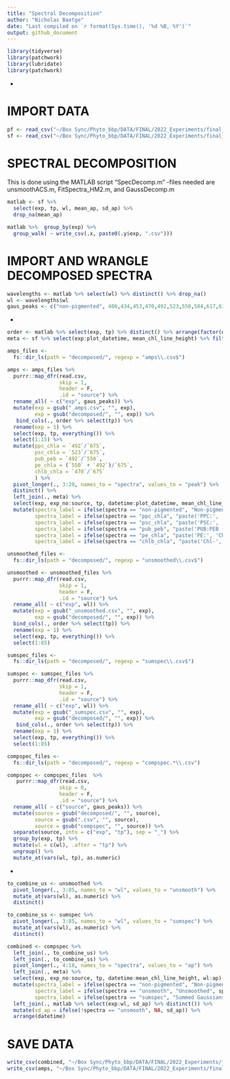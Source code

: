 ```yaml
---
title: "Spectral Decomposition"
author: "Nicholas Baetge"
date: "Last compiled on `r format(Sys.time(), '%d %B, %Y')`"
output: github_document
---
```


```r
library(tidyverse)
library(patchwork)
library(lubridate)
library(patchwork)
```

- 

#############

# IMPORT DATA

############## 


```r
pf <- read_csv("~/Box Sync/Phyto_bbp/DATA/FINAL/2022_Experiments/final_data/PAR.csv")
sf <- read_csv("~/Box Sync/Phyto_bbp/DATA/FINAL/2022_Experiments/final_data/FINAL_SUMMARY.csv")
```

#############

# SPECTRAL DECOMPOSITION

############## 

This is done using the MATLAB script "SpecDecomp.m" 
-files needed are unsmoothACS.m, FitSpectra_HM2.m, and GaussDecomp.m

```r
matlab <- sf %>% 
  select(exp, tp, wl, mean_ap, sd_ap) %>% 
  drop_na(mean_ap) 

matlab %>%  group_by(exp) %>%
  group_walk( ~ write_csv(.x, paste0(.y$exp, ".csv")))
```

#############

# IMPORT AND WRANGLE DECOMPOSED SPECTRA

############## 

```r
wavelengths <- matlab %>% select(wl) %>% distinct() %>% drop_na()
wl <- wavelengths$wl
gaus_peaks <- c("non-pigmented", 406,434,453,470,492,523,550,584,617,638,660,675)
```

-

```r
order <- matlab %>% select(exp, tp) %>% distinct() %>% arrange(factor(exp, levels = c("OL22-2", "OL22-3", "SYN22-4", "SYN22-5", "TP22-14")))
meta <- sf %>% select(exp:plot_datetime, mean_chl_line_height) %>% filter(source == "Optics") %>% distinct()

amps_files <-
  fs::dir_ls(path = "decomposed/", regexp = "amps\\.csv$")

amps <- amps_files %>%
  purrr::map_dfr(read.csv,
                 skip = 1,
                 header = F,
                 .id = "source") %>% 
  rename_all( ~ c("exp", gaus_peaks)) %>% 
  mutate(exp = gsub("_amps.csv", "", exp),
         exp = gsub("decomposed/", "", exp)) %>% 
   bind_cols(., order %>% select(tp)) %>%
  rename(exp = 1) %>% 
  select(exp, tp, everything()) %>% 
  select(1:15) %>% 
  mutate(ppc_chla = `492`/`675`,
         psc_chla = `523`/`675`,
         pub_peb = `492`/`550`,
         pe_chla = (`550` + `492`)/`675`,
         chlb_chla = `470`/`675`
         ) %>%
  pivot_longer(., 3:20, names_to = "spectra", values_to = "peak") %>% 
  distinct() %>% 
  left_join(., meta) %>% 
  select(exp, exp_no:source, tp, datetime:plot_datetime, mean_chl_line_height, spectra, peak) %>%
  mutate(spectra_label = ifelse(spectra == "non-pigmented", "Non-pigmented", spectra),
         spectra_label = ifelse(spectra == "ppc_chla", "paste('PPC:', 'Chl-', italic('a'), ' (492:675 nm)')", spectra_label),
         spectra_label = ifelse(spectra == "psc_chla", "paste('PSC:', 'Chl-', italic('a'), ' (523:675 nm)')", spectra_label),
         spectra_label = ifelse(spectra == "pub_peb", "paste('PUB:PEB (492:550 nm)')", spectra_label),
         spectra_label = ifelse(spectra == "pe_chla", "paste('PE:', 'Chl ', italic('a'), ' ([492 + 550]:675 nm)')", spectra_label),
         spectra_label = ifelse(spectra == "chlb_chla", "paste('Chl-', italic('b:'), 'Chl-', italic('a'), ' (470:675 nm)')", spectra_label), .after = spectra)

unsmoothed_files <-
  fs::dir_ls(path = "decomposed/", regexp = "unsmoothed\\.csv$")

unsmoothed <- unsmoothed_files %>%
  purrr::map_dfr(read.csv,
                 skip = 1,
                 header = F,
                 .id = "source") %>% 
  rename_all( ~ c("exp", wl)) %>% 
  mutate(exp = gsub("_unsmoothed.csv", "", exp),
         exp = gsub("decomposed/", "", exp)) %>% 
  bind_cols(., order %>% select(tp)) %>%
  rename(exp = 1) %>% 
  select(exp, tp, everything()) %>% 
  select(1:85)

sumspec_files <-
  fs::dir_ls(path = "decomposed/", regexp = "sumspec\\.csv$")

sumspec <- sumspec_files %>%
  purrr::map_dfr(read.csv,
                 skip = 1,
                 header = F,
                 .id = "source") %>% 
  rename_all( ~ c("exp", wl)) %>% 
  mutate(exp = gsub("_sumspec.csv", "", exp),
         exp = gsub("decomposed/", "", exp)) %>% 
   bind_cols(., order %>% select(tp)) %>%
  rename(exp = 1) %>% 
  select(exp, tp, everything()) %>% 
  select(1:85)

compspec_files <-
  fs::dir_ls(path = "decomposed/", regexp = "compspec.*\\.csv")

compspec <- compspec_files  %>% 
   purrr::map_dfr(read.csv,
                 skip = 0,
                 header = F,
                 .id = "source") %>% 
  rename_all( ~ c("source", gaus_peaks)) %>% 
  mutate(source = gsub("decomposed/", "", source),
         source = gsub(".csv", "", source),
         source = gsub("compspec", "", source)) %>% 
  separate(source, into = c("exp", "tp"), sep = "_") %>% 
  group_by(exp, tp) %>% 
  mutate(wl = c(wl), .after = "tp") %>% 
  ungroup() %>% 
  mutate_at(vars(wl, tp), as.numeric)

```

-

```r
to_combine_us <- unsmoothed %>% 
  pivot_longer(., 3:85, names_to = "wl", values_to = "unsmooth") %>% 
  mutate_at(vars(wl), as.numeric) %>% 
  distinct()

to_combine_ss <- sumspec %>% 
  pivot_longer(., 3:85, names_to = "wl", values_to = "sumspec") %>% 
  mutate_at(vars(wl), as.numeric) %>% 
  distinct()

combined <- compspec %>% 
  left_join(., to_combine_us) %>% 
  left_join(., to_combine_ss) %>% 
  pivot_longer(., 4:18, names_to = "spectra", values_to = "ap") %>% 
  left_join(., meta) %>% 
  select(exp, exp_no:source, tp, datetime:mean_chl_line_height, wl:ap) %>%
  mutate(spectra_label = ifelse(spectra == "non-pigmented", "Non-pigmented", spectra),
         spectra_label = ifelse(spectra == "unsmooth", "Unsmoothed", spectra_label),
         spectra_label = ifelse(spectra == "sumspec", "Summed Gaussians", spectra_label), .after = spectra) %>% 
  left_join(., matlab %>% select(exp:wl, sd_ap) %>% distinct()) %>% 
  mutate(sd_ap = ifelse(!spectra == "unsmooth", NA, sd_ap)) %>% 
  arrange(datetime)

```
########################### 

# SAVE DATA

########################### 

```r
write_csv(combined, "~/Box Sync/Phyto_bbp/DATA/FINAL/2022_Experiments/final_data/Gaussian_Decompositions.csv")
write_csv(amps, "~/Box Sync/Phyto_bbp/DATA/FINAL/2022_Experiments/final_data/Pigment_Ratios.csv")
```





